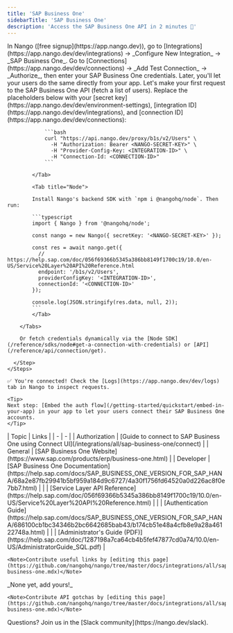 ```yaml
---
title: 'SAP Business One'
sidebarTitle: 'SAP Business One'
description: 'Access the SAP Business One API in 2 minutes 💨'
---
```


<Tabs>
  <Tab title="🚀 Quickstart">
    <Steps>
      <Step title="Create an integration">
        In Nango ([free signup](https://app.nango.dev)), go to [Integrations](https://app.nango.dev/dev/integrations) -> _Configure New Integration_ -> _SAP Business One_.
      </Step>
      <Step title="Authorize SAP Business One">
        Go to [Connections](https://app.nango.dev/dev/connections) -> _Add Test Connection_ -> _Authorize_, then enter your SAP Business One credentials. Later, you'll let your users do the same directly from your app.
      </Step>
      <Step title="Call the SAP Business One API">
        Let's make your first request to the SAP Business One API (fetch a list of users). Replace the placeholders below with your [secret key](https://app.nango.dev/dev/environment-settings), [integration ID](https://app.nango.dev/dev/integrations), and [connection ID](https://app.nango.dev/dev/connections):
        <Tabs>
            <Tab title="cURL">

                ```bash
                curl "https://api.nango.dev/proxy/b1s/v2/Users" \
                  -H "Authorization: Bearer <NANGO-SECRET-KEY>" \
                  -H "Provider-Config-Key: <INTEGRATION-ID>" \
                  -H "Connection-Id: <CONNECTION-ID>"
                ```

            </Tab>

            <Tab title="Node">

            Install Nango's backend SDK with `npm i @nangohq/node`. Then run:

            ```typescript
            import { Nango } from '@nangohq/node';

            const nango = new Nango({ secretKey: '<NANGO-SECRET-KEY>' });

            const res = await nango.get({
              // https://help.sap.com/doc/056f69366b5345a386bb8149f1700c19/10.0/en-US/Service%20Layer%20API%20Reference.html
              endpoint: '/b1s/v2/Users',
              providerConfigKey: '<INTEGRATION-ID>',
              connectionId: '<CONNECTION-ID>'
            });

            console.log(JSON.stringify(res.data, null, 2));
            ```
            </Tab>

        </Tabs>

        Or fetch credentials dynamically via the [Node SDK](/reference/sdks/node#get-a-connection-with-credentials) or [API](/reference/api/connection/get).

      </Step>
    </Steps>

    ✅ You're connected! Check the [Logs](https://app.nango.dev/dev/logs) tab in Nango to inspect requests.

    <Tip>
    Next step: [Embed the auth flow](/getting-started/quickstart/embed-in-your-app) in your app to let your users connect their SAP Business One accounts.
    </Tip>
  </Tab>
  <Tab title="🔗 Useful links">
    | Topic | Links |
    | - | - |
    | Authorization | [Guide to connect to SAP Business One using Connect UI](/integrations/all/sap-business-one/connect) |
    | General | [SAP Business One Website](https://www.sap.com/products/erp/business-one.html) |
    | Developer | [SAP Business One Documentation](https://help.sap.com/docs/SAP_BUSINESS_ONE_VERSION_FOR_SAP_HANA/68a2e87fb29941b5bf959a184d9c6727/4a30f1756fd64520a0d226ac8f0e7bb7.html) |
    | | [Service Layer API Reference](https://help.sap.com/doc/056f69366b5345a386bb8149f1700c19/10.0/en-US/Service%20Layer%20API%20Reference.html) |
    | | [Authentication Guide](https://help.sap.com/docs/SAP_BUSINESS_ONE_VERSION_FOR_SAP_HANA/686100cb1bc34346b2bc6642685bab43/b174cb51e48a4cfb8e9a28a46122748a.html) |
    | | [Administrator's Guide (PDF)](https://help.sap.com/doc/1287198a7ca64cb4b5fef47877cd0a74/10.0/en-US/AdministratorGuide_SQL.pdf) |

    <Note>Contribute useful links by [editing this page](https://github.com/nangohq/nango/tree/master/docs/integrations/all/sap-business-one.mdx)</Note>
  </Tab>
  <Tab title="🚨 API gotchas">
    _None yet, add yours!_

    <Note>Contribute API gotchas by [editing this page](https://github.com/nangohq/nango/tree/master/docs/integrations/all/sap-business-one.mdx)</Note>
  </Tab>
</Tabs>

<Info>
    Questions? Join us in the [Slack community](https://nango.dev/slack).
</Info>
